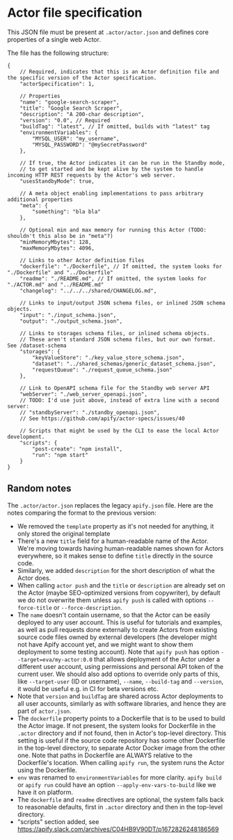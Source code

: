 
# Actor file specification

This JSON file must be present at `.actor/actor.json` and defines core properties of a single web Actor.

The file has the following structure:

```jsonc
{
    // Required, indicates that this is an Actor definition file and the specific version of the Actor specification.
    "actorSpecification": 1,

    // Properties
    "name": "google-search-scraper",
    "title": "Google Search Scraper",
    "description": "A 200-char description",
    "version": "0.0", // Required
    "buildTag": "latest", // If omitted, builds with "latest" tag
    "environmentVariables": {
        "MYSQL_USER": "my_username",
        "MYSQL_PASSWORD": "@mySecretPassword"
    },

    // If true, the Actor indicates it can be run in the Standby mode,
    // to get started and be kept alive by the system to handle incoming HTTP REST requests by the Actor's web server.
    "usesStandbyMode": true,

    // A meta object enabling implementations to pass arbitrary additional properties
    "meta": {
        "something": "bla bla"
    },

    // Optional min and max memory for running this Actor (TODO: shouldn't this also be in "meta"?)
    "minMemoryMbytes": 128,
    "maxMemoryMbytes": 4096,

    // Links to other Actor definition files
    "dockerfile": "./Dockerfile", // If omitted, the system looks for "./Dockerfile" and "../Dockerfile"
    "readme": "./README.md", // If omitted, the system looks for "./ACTOR.md" and "../README.md"
    "changelog": "../../../shared/CHANGELOG.md",

    // Links to input/output JSON schema files, or inlined JSON schema objects.
    "input": "./input_schema.json",
    "output": "./output_schema.json",

    // Links to storages schema files, or inlined schema objects.
    // These aren't standard JSON schema files, but our own format. See /dataset-schema
    "storages": {
        "keyValueStore": "./key_value_store_schema.json",
        "dataset": "../shared_schemas/generic_dataset_schema.json",
        "requestQueue": "./request_queue_schema.json"
    },

    // Link to OpenAPI schema file for the Standby web server API
    "webServer": "./web_server_openapi.json",
    // TODO: I'd use just above, instead of extra line with a second server:
    // "standbyServer": "./standby_openapi.json",
    // See https://github.com/apify/actor-specs/issues/40

    // Scripts that might be used by the CLI to ease the local Actor development.
    "scripts": {
        "post-create": "npm install",
        "run": "npm start"
    }
}
```

## Random notes

The `.actor/actor.json` replaces the legacy `apify.json` file. Here are the notes comparing the format to the previous version:

- We removed the `template` property as it's not needed for anything, it only stored the original template
- There's a new `title` field for a human-readable name of the Actor. We're moving towards having human-readable names shown for Actors everywhere, so it makes sense to define `title` directly in the source code.
- Similarly, we added `description` for the short description of what the Actor does.
- When calling `actor push` and the `title` or `description` are already set on the Actor (maybe SEO-optimized versions from copywriter), by default we do not overwrite them unless `apify push` is called with options `--force-title` or `--force-description`.
- The `name` doesn't contain username, so that the Actor can be easily deployed to any user account. This is useful for tutorials and examples, as well as pull requests done externally to create Actors from existing source code files owned by external developers (the developer might not have Apify account yet, and we might want to show them deployment to some testing account). Note that `apify push` has option `--target=eva/my-actor:0.0` that allows deployment of the Actor under a different user account, using permissions and personal API token of the current user. We should also add options to override only parts of this, like `--target-user` (ID or username), `--name`, `--build-tag` and `--version`, it would be useful e.g. in CI for beta versions etc.
- Note that `version` and `buildTag` are shared across Actor deployments to all user accounts, similarly as with software libraries, and hence they are part of `actor.json`.
- The `dockerfile` property points to a Dockerfile that is to be used to build the Actor image. If not present, the system looks for Dockerfile in the `.actor` directory and if not found, then in Actor's top-level directory. This setting is useful if the source code repository has some other Dockerfile in the top-level directory, to separate Actor Docker image from the other one. Note that paths in Dockerfile are ALWAYS relative to the Dockerfile's location. When calling `apify run`, the system runs the Actor using the Dockerfile.
- `env` was renamed to `environmentVariables` for more clarity. `apify build` or `apify run` could have an option `--apply-env-vars-to-build` like we have it on platform.
- The `dockerfile` and `readme` directives are optional, the system falls back to reasonable defaults, first in `.actor` directory and then in the top-level directory.
- "scripts" section added, see https://apify.slack.com/archives/C04HB9V90DT/p1672826248186569
